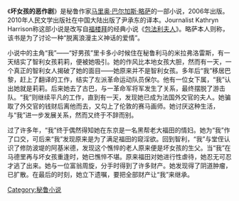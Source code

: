 《'''坏女孩的恶作剧'''》是秘鲁作家[[马里奥·巴尔加斯·略萨|马里奥·巴尔加斯·略萨]]的一部小说，2006年出版。2010年人民文学出版社在中国大陆出版了尹承东的译本。Journalist Kathryn Harrison称这部小说是改写自[[福楼拜|福楼拜]]的经典小说《[[包法利夫人|包法利夫人]]》。略萨本人则称，该书是为了讨论一种“脱离浪漫主义神话的爱情”。

小说中的主角“我”——“好男孩”里卡多小时候住在秘鲁利马的米拉弗洛雷斯，有一天结实了智利女孩莉莉，便被她吸引。她的作风比本地女孩大胆，然而有一天，一个真正的智利女人揭破了她的面目——她原来并不是智利女孩。多年后“我”移居巴黎，赶上了翻译的工作，结实了左派革命运动队员保尔。他有一位女下属，“我”认出她就是莉莉。后来她去了古巴，与一革命军将军发生了关系，最终摆脱了游击队。“我”则继续平凡的工作，直到有一天，发现她已成为法国外交官的夫人。她骗取了外交官的钱财后离他而去，又勾上了伦敦的赛马画师。她讨厌这种生活，与“我”进一步发展关系，然而又终于不辞而别。

过了许多年，“我”终于偶然得知她在东京是一名黑帮老大福田的情妇。她为“我”作了口交，可后来“我”发现原来是为了满足福田的窥淫欲。回到智利，“我”与堂侄认识了修防波堤的阿基米德，发现这个憔悴的老人原来便是坏女孩的生父。当“我”在马德里再与坏女孩重逢时，她已憔悴不堪。原来福田对她进行性虐待，她忍无可忍才逃了出来。她与一位富翁周旋，分手时得到了许多财产。她发现得了阴道肿瘤，已扩散。在最后的时刻，她立下遗嘱，要把全部财产让“我”来继承。

[[Category:秘鲁小说|Category:秘鲁小说]]